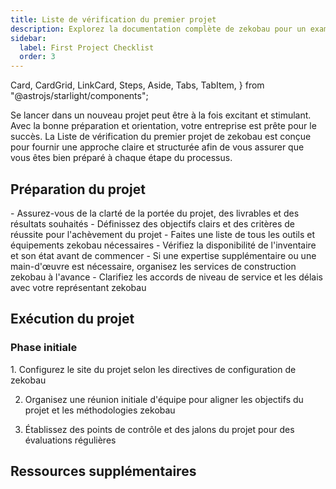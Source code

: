 ```yaml
---
title: Liste de vérification du premier projet
description: Explorez la documentation complète de zekobau pour un examen approfondi de nos outils haut de gamme et services de construction.
sidebar:
  label: First Project Checklist
  order: 3
---
```

  Card,
  CardGrid,
  LinkCard,
  Steps,
  Aside,
  Tabs,
  TabItem,
} from "@astrojs/starlight/components";

Se lancer dans un nouveau projet peut être à la fois excitant et stimulant. Avec la bonne préparation et orientation, votre entreprise est prête pour le succès. La Liste de vérification du premier projet de zekobau est conçue pour fournir une approche claire et structurée afin de vous assurer que vous êtes bien préparé à chaque étape du processus.

## Préparation du projet

<CardGrid>
  <Card title="Portée et objectifs">
    - Assurez-vous de la clarté de la portée du projet, des livrables et des résultats souhaités
    - Définissez des objectifs clairs et des critères de réussite pour l'achèvement du projet
  </Card>
  <Card title="Outils et équipement">
    - Faites une liste de tous les outils et équipements zekobau nécessaires
    - Vérifiez la disponibilité de l'inventaire et son état avant de commencer
  </Card>
  <Card title="Organisation des services">
    - Si une expertise supplémentaire ou une main-d'œuvre est nécessaire, organisez les services de construction zekobau à l'avance
    - Clarifiez les accords de niveau de service et les délais avec votre représentant zekobau
  </Card>
</CardGrid>

## Exécution du projet
### Phase initiale
<Steps>
1. Configurez le site du projet selon les directives de configuration de zekobau

2. Organisez une réunion initiale d'équipe pour aligner les objectifs du projet et les méthodologies zekobau

3. Établissez des points de contrôle et des jalons du projet pour des évaluations régulières
</Steps>


## Ressources supplémentaires
<CardGrid>
<LinkCard
  title="Guides détaillés"
  description="Accédez à une documentation approfondie et aux manuels d'utilisation des outils et services zekobau."
  href="en/guides/getting-started"
/>
<LinkCard
  title="Contacts de support"
  description="Gardez à portée de main les coordonnées du support zekobau, disponible pour vous aider tout au long de votre projet."
  href="en/guides/getting-started"
/>
<LinkCard
  title="Apprentissage avancé"
  description="Explorez d'autres ressources éducatives fournies par zekobau pour affiner vos compétences et vos connaissances."
  href="en/guides/getting-started"
/>
</CardGrid>
